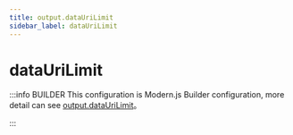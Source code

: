 ```yaml
---
title: output.dataUriLimit
sidebar_label: dataUriLimit
---
```

# dataUriLimit

:::info BUILDER
This configuration is Modern.js Builder configuration, more detail can see [output.dataUriLimit](https://modernjs.dev/builder/en/api/config-output.html#output-dataurilimit)。

:::


<Main />
